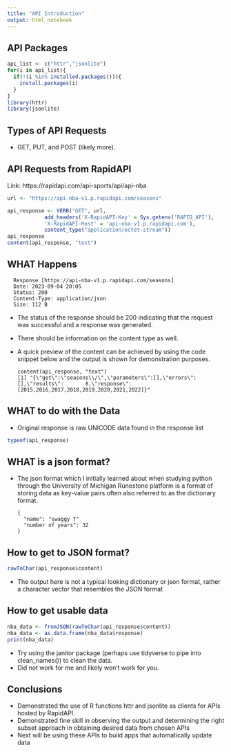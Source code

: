```yaml
---
title: "API Introduction"
output: html_notebook
---
```



## API Packages

```r
api_list <- c("httr","jsonlite")
for(i in api_list){
  if(!(i %in% installed.packages())){
    install.packages(i)
  }
}
library(httr)
library(jsonlite)
```

## Types of API Requests
- GET, PUT, and POST (likely more).

## API Requests from RapidAPI
Link: https://rapidapi.com/api-sports/api/api-nba
```r
url <- "https://api-nba-v1.p.rapidapi.com/seasons"

api_response <- VERB("GET", url, 
            add_headers('X-RapidAPI-Key' = Sys.getenv('RAPID_API'), 
            'X-RapidAPI-Host' = 'api-nba-v1.p.rapidapi.com'), 
            content_type("application/octet-stream"))
api_response
content(api_response, "text")
```

## WHAT Happens 
      Response [https://api-nba-v1.p.rapidapi.com/seasons]
      Date: 2023-09-04 20:05
      Status: 200
      Content-Type: application/json
      Size: 112 B
- The status of the response should be 200 indicating that the request was successful and a response was generated.
- There should be information on the content type as well.
- A quick preview of the content can be achieved by using the code snippet below and the output is shown for demonstration purposes.

      content(api_response, "text")
      [1] "{\"get\":\"seasons\\/\",\"parameters\":[],\"errors\":[],\"results\":       8,\"response\":[2015,2016,2017,2018,2019,2020,2021,2022]}"

## WHAT to do with the Data
- Original response is raw UNICODE data found in the response list
```r
typeof(api_response)
```
## WHAT is a json format?
- The json format which I initially learned about when studying python through the University of Michigan Runestone platform is a format of storing data as key-value pairs often also referred to as the dictionary format.

      {
        "name": "swaggy T"
        "number of years": 32
      }

## How to get to JSON format?
```r
rawToChar(api_response$content)
```

- The output here is not a typical looking dictionary or json format, rather a character vector that resembles the JSON format

## How to get usable data

```r
nba_data <- fromJSON(rawToChar(api_response$content))
nba_data <- as.data.frame(nba_data$response)
print(nba_data)
```

- Try using the janitor package (perhaps use tidyverse to pipe into clean_names()) to clean the data.
- Did not work for me and likely won't work for you. 

## Conclusions
- Demonstrated the use of R functions httr and jsonlite as clients for APIs hosted by RapidAPI.
- Demonstrated fine skill in observing the output and determining the right subset approach in obtaining desired data from chosen APIs
- Next will be using these APIs to build apps that automatically update data
